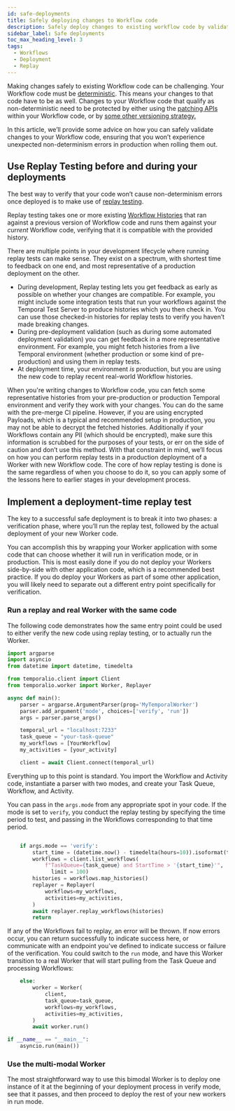 ```yaml
---
id: safe-deployments
title: Safely deploying changes to Workflow code
description: Safely deploy changes to existing workflow code by validating first for determinism errors before deploying to production.
sidebar_label: Safe deployments
toc_max_heading_level: 3
tags:
  - Workflows
  - Deployment
  - Replay
---
```


Making changes safely to existing Workflow code can be challenging. Your Workflow code must be [deterministic](https://docs.temporal.io/workflows#deterministic-constraints). This means your changes to that code have to be as well. Changes to your Workflow code that qualify as non-deterministic need to be protected by either using the [patching APIs](https://docs.temporal.io/workflows#workflow-versioning) within your Workflow code, or by [some other versioning strategy.](https://docs.temporal.io/workers#worker-versioning)

In this article, we’ll provide some advice on how you can safely validate changes to your Workflow code, ensuring that you won’t experience unexpected non-determinism errors in production when rolling them out.

## Use Replay Testing before and during your deployments

The best way to verify that your code won’t cause non-determinism errors once deployed is to make use of [replay testing](https://docs.temporal.io/workflows#replays).

Replay testing takes one or more existing [Workflow Histories](https://docs.temporal.io/workflows#event-history) that ran against a previous version of Workflow code and runs them against your *current* Workflow code, verifying that it is compatible with the provided history.

There are multiple points in your development lifecycle where running replay tests can make sense. They exist on a spectrum, with shortest time to feedback on one end, and most representative of a production deployment on the other.

- During development, Replay testing lets you get feedback as early as possible on whether your changes are compatible. For example, you might include some integration tests that run your workflows against the Temporal Test Server to produce histories which you then check in. You can use those checked-in histories for replay tests to verify you haven’t made breaking changes.
- During pre-deployment validation (such as during some automated deployment validation) you can get feedback in a more representative environment. For example, you might fetch histories from a live Temporal environment (whether production or some kind of pre-production) and using them in replay tests.
- At deployment time, your environment *is* production, but you are using the new code to replay recent real-world Workflow histories.

When you're writing changes to Workflow code, you can fetch some representative histories from your pre-production or production Temporal environment and verify they work with your changes. You can do the same with the pre-merge CI pipeline. However, if you are using encrypted Payloads, which is a typical and recommended setup in production, you may not be able to decrypt the fetched histories. Additionally if your Workflows contain any PII (which should be encrypted), make sure this information is scrubbed for the purposes of your tests, or err on the side of caution and don’t use this method.
With that constraint in mind, we’ll focus on how you can perform replay tests in a production deployment of a Worker with new Workflow code. The core of how replay testing is done is the same regardless of when you choose to do it, so you can apply some of the lessons here to earlier stages in your development process.

## Implement a deployment-time replay test

The key to a successful safe deployment is to break it into two phases: a verification phase, where you’ll  run the replay test, followed by the actual deployment of your new Worker code.

You can accomplish this by wrapping your Worker application with some code that can choose whether it will run in verification mode, or in production. This is most easily done if you do not deploy your Workers side-by-side with other application code, which is a recommended best practice. If you do deploy your Workers as part of some other application, you will likely need to separate out a different entry point specifically for verification.

### Run a replay and real Worker with the same code

The following code demonstrates how the same entry point could be used to either verify the new code using replay testing, or to actually run the Worker.

```python
import argparse
import asyncio
from datetime import datetime, timedelta

from temporalio.client import Client
from temporalio.worker import Worker, Replayer

async def main():
    parser = argparse.ArgumentParser(prog='MyTemporalWorker')
    parser.add_argument('mode', choices=['verify', 'run'])
    args = parser.parse_args()

    temporal_url = "localhost:7233"
    task_queue = "your-task-queue"
    my_workflows = [YourWorkflow]
    my_activities = [your_activity]

    client = await Client.connect(temporal_url)
```

Everything up to this point is standard. You import the Workflow and Activity code, instantiate a parser with two modes, and create your Task Queue, Workflow, and Activity.

You can pass in the `args.mode` from any appropriate spot in your code. If the mode is set to `verify`, you conduct the replay testing by specifying the time period to test, and passing in the Workflows corresponding to that time period. 

```python

    if args.mode == 'verify':
        start_time = (datetime.now() - timedelta(hours=10)).isoformat(timespec='seconds')
        workflows = client.list_workflows(
	        f"TaskQueue={task_queue} and StartTime > '{start_time}'",
		      limit = 100)
        histories = workflows.map_histories()
        replayer = Replayer(
            workflows=my_workflows,
            activities=my_activities,
        )
        await replayer.replay_workflows(histories)
        return
```

If any of the Workflows fail to replay, an error will be thrown. If now errors occur, you can return successfully to indicate success here, or communicate with an endpoint you've defined to indicate success or failure of the verification. You could switch to the `run` mode, and have this Worker transition to a real Worker that will start pulling from the Task Queue and processing Workflows:

```python
    else:
        worker = Worker(
            client,
            task_queue=task_queue,
            workflows=my_workflows,
            activities=my_activities,
        )
        await worker.run()

if __name__ == "__main__":
    asyncio.run(main())

```

### Use the multi-modal Worker

The most straightforward way to use this bimodal Worker is to deploy one instance of it at the beginning of your deployment process in verify mode, see that it passes, and then proceed to deploy the rest of your new workers in run mode.
